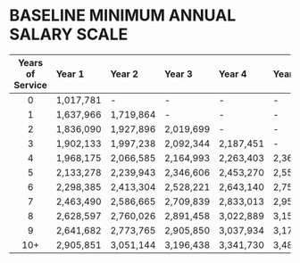 # BASELINE MINIMUM ANNUAL SALARY SCALE

| Years of Service | Year 1 | Year 2  | Year 3       | Year 4       | Year 5      |
| :---: | :----------- | :----------- | :----------- | :----------- | :---------- |
|0   |1,017,781 |-         |-         |-         |-         |
|1   |1,637,966 |1,719,864 |-         |-         |-         |
|2   |1,836,090 |1,927,896 |2,019,699 |-         |-         |
|3   |1,902,133 |1,997,238 |2,092,344 |2,187,451 |-         |
|4   |1,968,175 |2,066,585 |2,164,993 |2,263,403 |2,361,812 |
|5   |2,133,278 |2,239,943 |2,346,606 |2,453,270 |2,559,934 |
|6   |2,298,385 |2,413,304 |2,528,221 |2,643,140 |2,758,060 |
|7   |2,463,490 |2,586,665 |2,709,839 |2,833,013 |2,956,189 |
|8   |2,628,597 |2,760,026 |2,891,458 |3,022,889 |3,154,319 |
|9   |2,641,682 |2,773,765 |2,905,850 |3,037,934 |3,170,018 |
|10+ |2,905,851 |3,051,144 |3,196,438 |3,341,730 |3,487,023 |
